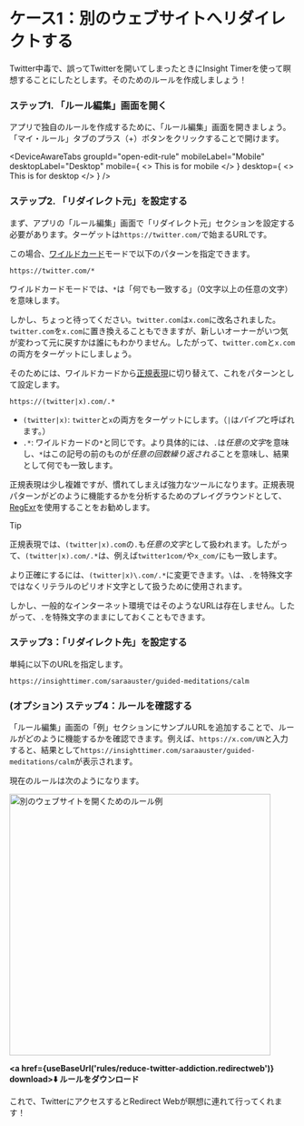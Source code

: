 
# ケース1：別のウェブサイトへリダイレクトする

Twitter中毒で、誤ってTwitterを開いてしまったときにInsight Timerを使って瞑想することにしたとします。そのためのルールを作成しましょう！

### ステップ1. 「ルール編集」画面を開く

アプリで独自のルールを作成するために、「ルール編集」画面を開きましょう。「マイ・ルール」タブのプラス（+）ボタンをクリックすることで開けます。

<DeviceAwareTabs
  groupId="open-edit-rule"
  mobileLabel="Mobile"
  desktopLabel="Desktop"
  mobile={
    <>
      This is for mobile
    </>
  }
  desktop={
    <>
      This is for desktop
    </>
  }
/>

### ステップ2. 「リダイレクト元」を設定する

まず、アプリの「ルール編集」画面で「リダイレクト元」セクションを設定する必要があります。ターゲットは`https://twitter.com/`で始まるURLです。

この場合、[ワイルドカード](rule-settings#url-pattern-wildcard)モードで以下のパターンを指定できます。

```
https://twitter.com/*
```

ワイルドカードモードでは、`*`は「何でも一致する」（0文字以上の任意の文字）を意味します。

しかし、ちょっと待ってください。`twitter.com`は`x.com`に改名されました。`twitter.com`を`x.com`に置き換えることもできますが、新しいオーナーがいつ気が変わって元に戻すかは誰にもわかりません。したがって、`twitter.com`と`x.com`の両方をターゲットにしましょう。

そのためには、ワイルドカードから[正規表現](rule-settings#url-pattern-regular-expression)に切り替えて、これをパターンとして設定します。

```
https://(twitter|x).com/.*
```

* `(twitter|x)`: `twitter`と`x`の両方をターゲットにします。（`|`は*パイプ*と呼ばれます。）
* `.*`: ワイルドカードの`*`と同じです。より具体的には、`.`は*任意の文字*を意味し、`*`はこの記号の前のものが*任意の回数繰り返される*ことを意味し、結果として何でも一致します。

正規表現は少し複雑ですが、慣れてしまえば強力なツールになります。正規表現パターンがどのように機能するかを分析するためのプレイグラウンドとして、[RegExr](https://regexr.com)を使用することをお勧めします。

> [!TIP]
> 正規表現では、`(twitter|x).com`の`.`も*任意の文字*として扱われます。したがって、`(twitter|x).com/.*`は、例えば`twitter1com/`や`x_com/`にも一致します。
> 
> より正確にするには、`(twitter|x)\.com/.*`に変更できます。`\`は、`.`を特殊文字ではなくリテラルのピリオド文字として扱うために使用されます。
> 
> しかし、一般的なインターネット環境ではそのようなURLは存在しません。したがって、`.`を特殊文字のままにしておくこともできます。

### ステップ3：「リダイレクト先」を設定する

単純に以下のURLを指定します。

```
https://insighttimer.com/saraauster/guided-meditations/calm
```

### (オプション) ステップ4：ルールを確認する

「ルール編集」画面の「例」セクションにサンプルURLを追加することで、ルールがどのように機能するかを確認できます。例えば、`https://x.com/UN`と入力すると、結果として`https://insighttimer.com/saraauster/guided-meditations/calm`が表示されます。

現在のルールは次のようになります。

<Image src={RuleCreationOpenAnotherWebsiteRulePreview} alt="別のウェブサイトを開くためのルール例" height="460" hasRoundedCorners hasShadow />

**<a href={useBaseUrl('rules/reduce-twitter-addiction.redirectweb')} download>⬇️ ルールをダウンロード</a>**

これで、TwitterにアクセスするとRedirect Webが瞑想に連れて行ってくれます！
